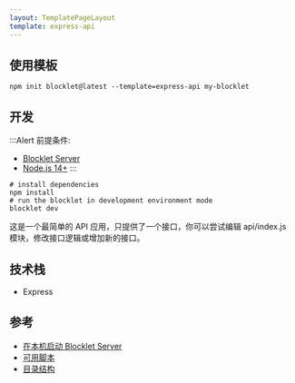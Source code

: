 ```yaml
---
layout: TemplatePageLayout
template: express-api
---
```


<TemplateInfo templateName="express-api" />

## 使用模板

```shell
npm init blocklet@latest --template=express-api my-blocklet
```

## 开发

:::Alert
前提条件: 

- [Blocklet Server](https://developer.blocklet.io/docs/zh/quick-start/blocklet-server)
- [Node.js 14+](https://developer.blocklet.io/docs/zh/quick-start/nodejs)
:::

```shell
# install dependencies
npm install
# run the blocklet in development environment mode
blocklet dev
```

这是一个最简单的 API 应用，只提供了一个接口，你可以尝试编辑 api/index.js 模块，修改接口逻辑或增加新的接口。

## 技术栈

- Express

## 参考

- [在本机启动 Blocklet Server](https://developer.blocklet.io/docs/zh/quick-start/blocklet-server)
- [可用脚本](/reference/npm-scripts)
- [目录结构](/reference/blocklet-structure)
